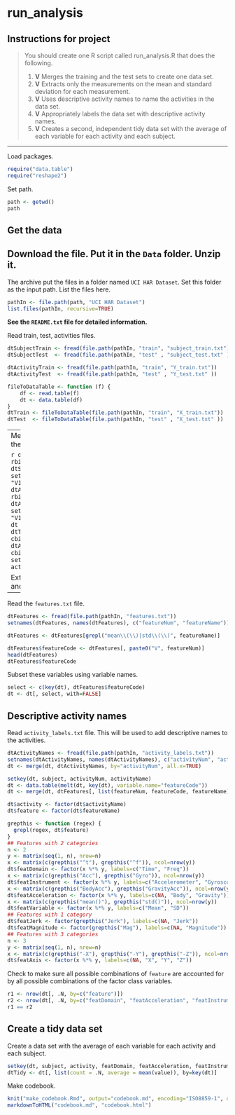 run_analysis
============


Instructions for project
------------------------

> 
> You should create one R script called run_analysis.R that does the following. 
> 
> 1. **V** Merges the training and the test sets to create one data set.
> 2. **V** Extracts only the measurements on the mean and standard deviation for each measurement.
> 3. **V** Uses descriptive activity names to name the activities in the data set.
> 4. **V** Appropriately labels the data set with descriptive activity names.
> 5. **V** Creates a second, independent tidy data set with the average of each variable for each activity and each subject. 
>

-------------

Load packages.

```r
require("data.table")
require("reshape2")
```

Set path.

```r
path <- getwd()
path
```


Get the data
------------

Download the file. Put it in the `Data` folder. Unzip it. 
---

The archive put the files in a folder named `UCI HAR Dataset`. Set this folder as the input path. List the files here.

```r
pathIn <- file.path(path, "UCI HAR Dataset")
list.files(pathIn, recursive=TRUE)
```

**See the `README.txt` file for detailed information.**

Read train, test, activities files.

```r
dtSubjectTrain <- fread(file.path(pathIn, "train", "subject_train.txt"))
dtSubjectTest  <- fread(file.path(pathIn, "test" , "subject_test.txt" ))

dtActivityTrain <- fread(file.path(pathIn, "train", "Y_train.txt"))
dtActivityTest  <- fread(file.path(pathIn, "test" , "Y_test.txt" ))

fileToDataTable <- function (f) {
	df <- read.table(f)
	dt <- data.table(df)
}
dtTrain <- fileToDataTable(file.path(pathIn, "train", "X_train.txt"))
dtTest  <- fileToDataTable(file.path(pathIn, "test" , "X_test.txt" ))
```

---
Merge the training and the test sets
 
```r
dtSubject <- rbind(dtSubjectTrain, dtSubjectTest)
setnames(dtSubject, "V1", "subject")
dtActivity <- rbind(dtActivityTrain, dtActivityTest)
setnames(dtActivity, "V1", "activityNum")
dt <- rbind(dtTrain, dtTest)
dtSubject <- cbind(dtSubject, dtActivity)
dt <- cbind(dtSubject, dt)
setkey(dt, subject, activityNum)
```


Extract only the mean and standard deviation
---

Read the `features.txt` file. 
```r
dtFeatures <- fread(file.path(pathIn, "features.txt"))
setnames(dtFeatures, names(dtFeatures), c("featureNum", "featureName"))

dtFeatures <- dtFeatures[grepl("mean\\(\\)|std\\(\\)", featureName)]

dtFeatures$featureCode <- dtFeatures[, paste0("V", featureNum)]
head(dtFeatures)
dtFeatures$featureCode
```

Subset these variables using variable names.

```r
select <- c(key(dt), dtFeatures$featureCode)
dt <- dt[, select, with=FALSE]
```


Descriptive activity names
---

Read `activity_labels.txt` file. This will be used to add descriptive names to the activities.

```r
dtActivityNames <- fread(file.path(pathIn, "activity_labels.txt"))
setnames(dtActivityNames, names(dtActivityNames), c("activityNum", "activityName"))
dt <- merge(dt, dtActivityNames, by="activityNum", all.x=TRUE)

setkey(dt, subject, activityNum, activityName)
dt <- data.table(melt(dt, key(dt), variable.name="featureCode"))
dt <- merge(dt, dtFeatures[, list(featureNum, featureCode, featureName)], by="featureCode", all.x=TRUE)

dt$activity <- factor(dt$activityName)
dt$feature <- factor(dt$featureName)

grepthis <- function (regex) {
  grepl(regex, dt$feature)
}
## Features with 2 categories
n <- 2
y <- matrix(seq(1, n), nrow=n)
x <- matrix(c(grepthis("^t"), grepthis("^f")), ncol=nrow(y))
dt$featDomain <- factor(x %*% y, labels=c("Time", "Freq"))
x <- matrix(c(grepthis("Acc"), grepthis("Gyro")), ncol=nrow(y))
dt$featInstrument <- factor(x %*% y, labels=c("Accelerometer", "Gyroscope"))
x <- matrix(c(grepthis("BodyAcc"), grepthis("GravityAcc")), ncol=nrow(y))
dt$featAcceleration <- factor(x %*% y, labels=c(NA, "Body", "Gravity"))
x <- matrix(c(grepthis("mean()"), grepthis("std()")), ncol=nrow(y))
dt$featVariable <- factor(x %*% y, labels=c("Mean", "SD"))
## Features with 1 category
dt$featJerk <- factor(grepthis("Jerk"), labels=c(NA, "Jerk"))
dt$featMagnitude <- factor(grepthis("Mag"), labels=c(NA, "Magnitude"))
## Features with 3 categories
n <- 3
y <- matrix(seq(1, n), nrow=n)
x <- matrix(c(grepthis("-X"), grepthis("-Y"), grepthis("-Z")), ncol=nrow(y))
dt$featAxis <- factor(x %*% y, labels=c(NA, "X", "Y", "Z"))
```

Check to make sure all possible combinations of `feature` are accounted for by all possible combinations of the factor class variables.

```r
r1 <- nrow(dt[, .N, by=c("feature")])
r2 <- nrow(dt[, .N, by=c("featDomain", "featAcceleration", "featInstrument", "featJerk", "featMagnitude", "featVariable", "featAxis")])
r1 == r2
```


Create a tidy data set
----------------------

Create a data set with the average of each variable for each activity and each subject.

```r
setkey(dt, subject, activity, featDomain, featAcceleration, featInstrument, featJerk, featMagnitude, featVariable, featAxis)
dtTidy <- dt[, list(count = .N, average = mean(value)), by=key(dt)]
```

Make codebook.

```r
knit("make_codebook.Rmd", output="codebook.md", encoding="ISO8859-1", quiet=TRUE)
markdownToHTML("codebook.md", "codebook.html")
```